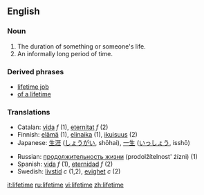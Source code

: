 ==English==

===Noun===
{{en-noun}}

# The duration of something or someone's life.
# An informally long period of time.

===Derived phrases===
*[[lifetime job]]
*[[of a lifetime]]

===Translations===
{{top}}
*Catalan: [[vida]] ''f'' (1), [[eternitat]] ''f'' (2)
*Finnish: [[elämä]] (1), [[elinaika]] (1), [[ikuisuus]] (2)
*Japanese: [[生涯]] ([[しょうがい]], shōhai), [[一生]] ([[いっしょう]], isshō)
{{mid}}
*Russian: [[продолжительность жизни]] (prodolžítelnost' żízni) {{f}} (1)
*Spanish: [[vida]] ''f'' (1), [[eternidad]] ''f'' (2)
*Swedish: [[livstid]] ''c'' (1,2), [[evighet]] ''c'' (2)
{{bottom}}

[[it:lifetime]]
[[ru:lifetime]]
[[vi:lifetime]]
[[zh:lifetime]]